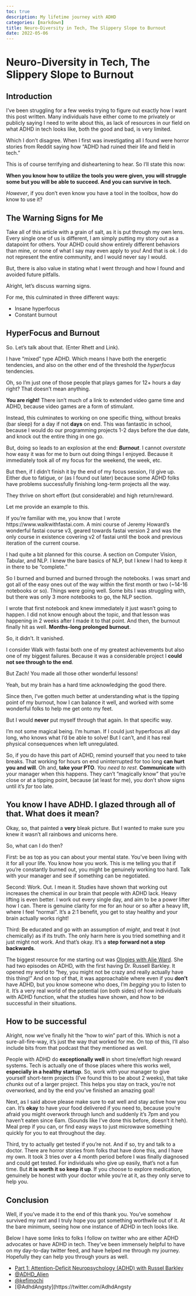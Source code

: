 ```yaml
---
toc: true
description: My lifetime journey with ADHD
categories: [markdown]
title: Neuro-Diversity in Tech, The Slippery Slope to Burnout
date: 2022-05-06
---
```

# Neuro-Diversity in Tech, The Slippery Slope to Burnout

## Introduction

I've been struggling for a few weeks trying to figure out exactly how I want this post written. Many individuals have either come to me privately or publicly saying I need to write about this, as lack of resources in our field on what ADHD in tech looks like, both the good and bad, is very limited.

Which I don't disagree. When I first was investigating all I found were horror stories from Reddit saying how "ADHD had ruined their life and field in tech."

This is of course terrifying and disheartening to hear. So I'll state this now:

**When you know how to utilize the tools you were given, you will struggle some but you will be able to succeed. And you can survive in tech.**

*However*, if you don't even know you have a tool in the toolbox, how do know to use it?

## The Warning Signs for Me

Take all of this article with a grain of salt, as it is put through my own lens. Every single one of us is different, I am simply putting my story out as a datapoint for others. Your ADHD could show entirely different behaviors than mine, or none of what I say may even apply to you! And that is *ok*. I do not represent the entire community, and I would never say I would.


But, there is also value in stating what I went through and how I found and avoided future pitfalls.

Alright, let's discuss warning signs.

For me, this culminated in three different ways:

- Insane hyperfocus
- Constant burnout

## HyperFocus and Burnout

So. Let's talk about that. (Enter Rhett and Link).

I have "mixed" type ADHD. Which means I have both the energetic tendencies, and also on the other end of the threshold the *hyperfocus* tendencies.

Oh, so I'm just one of those people that plays games for 12+ hours a day right? That doesn't mean anything.

**You are right!** There isn't much of a link to extended video game time and ADHD, because video games are a form of stimulant.

Instead, this culminates to working on one specific thing, without breaks (bar sleep) for a day if not **days** on end. This was fantastic in school, because I would do our programming projects 1-2 days before the due date, and knock out the entire thing in one go.

But, doing so leads to an explosion at the end: ***Burnout***. I cannot *overstate* how easy it was for me to burn out doing things I enjoyed. Because it immediately took all of my focus for the weekend, the week, etc.

But then, if I didn't finish it by the end of my focus session, I'd give up. Either due to fatigue, or (as I found out later) because some ADHD folks have problems successfully finishing long-term projects all the way.

They thrive on short effort (but considerable) and high return/reward.

Let me provide an example to this.

If you're familiar with me, you know that I wrote https://www.walkwithfastai.com. A mini course of Jeremy Howard's wonderful fastai course v3, geared towards fastai version 2 and was the only course in existence covering v2 of fastai until the book and previous iteration of the current course.

I had quite a bit planned for this course. A section on Computer Vision, Tabular, and NLP. I knew the bare basics of NLP, but I knew I had to keep it in there to be "complete."

So I burned and burned and burned through the notebooks. I was smart and got all of the easy ones out of the way within the first month or two (~14-16 notebooks or so). Things were going well. Some bits I was struggling with, but there was only 3 more notebooks to go, the NLP section.

I wrote that first notebook and knew immediately it just wasn't going to happen. I did not know enough about the topic, and that lesson was happening in 2 weeks after I made it to that point. And then, the burnout finally hit as well. **Months-long prolonged burnout**.

So, it didn't. It vanished.

I consider Walk with fastai both one of my greatest achievements but also one of my biggest failures. Because it was a considerable project I **could not see through to the end**.

But Zach! You made all those other wonderful lessons!

Yeah, but my brain has a hard time acknowledging the good there.

Since then, I've gotten much better at understanding what is the tipping point of my burnout, how I can balance it well, and worked with some wonderful folks to help me get onto my feet.

But I would **never** put myself through that again. In that specific way.

I'm not some magical being. I'm human. If I could just hyperfocus all day long, who knows what I'd be able to solve! But I can't, and it has real physical consequences when left unregulated.

So, if you do have this part of ADHD, remind yourself that you need to take breaks. That working for hours on end uninterrupted for too long **can hurt you and will**. Oh and, **take your PTO**. *You need to rest*. **Communicate** with your manager when this happens. They can't "magically know" that you're close or at a tipping point, because (at least for me), you don't show signs until it's *far* too late.

## You know I have ADHD. I glazed through all of that. What does it mean?

Okay, so, that painted a **very** bleak picture. But I wanted to make sure you knew it wasn't all rainbows and unicorns here.

So, what can I do then?

First: be as top as you can about your mental state. You've been living with it for all your life. You know how you work. This is me telling you that if you're constantly burned out, you might be genuinely working too hard. Talk with your manager and see if something can be negotiated.

Second: Work. Out. I mean it. Studies have shown that working out increases the chemical in our brain that people with ADHD lack. Heavy lifting is even better. I work out every single day, and aim to be a power lifter how I can. There is genuine clarity for me for an hour or so after a heavy lift, where I feel "normal". It's a 2:1 benefit, you get to stay healthy and your brain actually works right!

Third: Be educated and go with an assumption of *might*, and treat it (not chemically) as if its truth. The only harm here is you tried something and it just might not work. And that's okay. It's a **step forward not a step backwards**.

The biggest resource for me starting out was [Ologies with Alie Ward](https://www.alieward.com/ologies/adhd). She had two episodes on ADHD, with the first having Dr. Russell Barkley. It opened my world to "hey, you might not be crazy and really actually have this thing!" And on top of that, it was approachable where even if you **don't** have ADHD, but you know someone who does, I'm *begging* you to listen to it. It's a very real world of the potential (on both sides) of how individuals with ADHD function, what the studies have shown, and how to be successful in their situations.

## How to be successful

Alright, now we've finally hit the "how to win" part of this. Which is not a sure-all-fire-way, it's just the way that worked for me. On top of this, I'll also include bits from that podcast that they mentioned as well.

People with ADHD do **exceptionally well** in short time/effort high reward systems. Tech is actually one of those places where this works well, **especially in a healthy startup**. So, work with your manager to give yourself short-term projects (I've found this to be about 2 weeks), that take *chunks* out of a larger project. This helps you stay on track, you're not overworked, and by the end you've finished an amazing goal!

Next, as I said above please make sure to eat well and stay active how you can. It's **okay** to have your food delivered if you need to, because you're afraid you might overwork through lunch and suddenly it's 7pm and you haven't eaten since 6am. (Sounds like I've done this before, doesn't it heh). Meal prep if you can, or find easy ways to just microwave something quickly for you to eat throughout the day.

Third, try to actually get tested if you're not. And if so, try and talk to a doctor. There are horror stories from folks that have done this, and I have my own. It took 3 tries over a 4 month period before I was finally diagnosed and could get tested. For individuals who give up easily, that's not a fun time. But **it is worth it so keep it up**. If you choose to explore medication, genuinely be honest with your doctor while you're at it, as they only serve to help you.

## Conclusion

Well, if you've made it to the end of this thank you. You've somehow survived my rant and I truly hope you got something worthwile out of it. At the bare minimum, seeing how one instance of ADHD in tech looks like.

Below I have some links to folks I follow on twitter who are either ADHD advocates or have ADHD in tech. They've been immensely helpful to have on my day-to-day twitter feed, and have helped me through my journey. Hopefully they can help you through yours as well.

- [Part 1: Attention-Deficit Neuropsychology (ADHD) with Russel Barkley](https://www.alieward.com/ologies/adhd)
- [@ADHD_Alien](https://twitter.com/ADHD_Alien)
- [@kefimochi](https://twitter.com/kefimochi)
- [@AdhdAngsty](https://twitter.com/AdhdAngsty